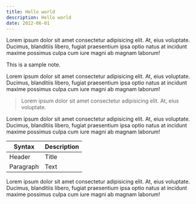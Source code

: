 ```yaml
---
title: Hello world
description: Hello world
date: 2022-06-01
---
```


Lorem ipsum dolor sit amet consectetur adipisicing elit. At, eius voluptate. Ducimus, blanditiis libero, fugiat praesentium ipsa optio natus at incidunt maxime possimus culpa cum iure magni ab magnam laborum!

<Note>This is a sample note.</Note>

Lorem ipsum dolor sit amet consectetur adipisicing elit. At, eius voluptate. Ducimus, blanditiis libero, fugiat praesentium ipsa optio natus at incidunt maxime possimus culpa cum iure magni ab magnam laborum!

> Lorem ipsum dolor sit amet consectetur adipisicing elit. At, eius voluptate.

Lorem ipsum dolor sit amet consectetur adipisicing elit. At, eius voluptate. Ducimus, blanditiis libero, fugiat praesentium ipsa optio natus at incidunt maxime possimus culpa cum iure magni ab magnam laborum!

| Syntax    | Description |
| --------- | ----------- |
| Header    | Title       |
| Paragraph | Text        |

Lorem ipsum dolor sit amet consectetur adipisicing elit. At, eius voluptate. Ducimus, blanditiis libero, fugiat praesentium ipsa optio natus at incidunt maxime possimus culpa cum iure magni ab magnam laborum!
